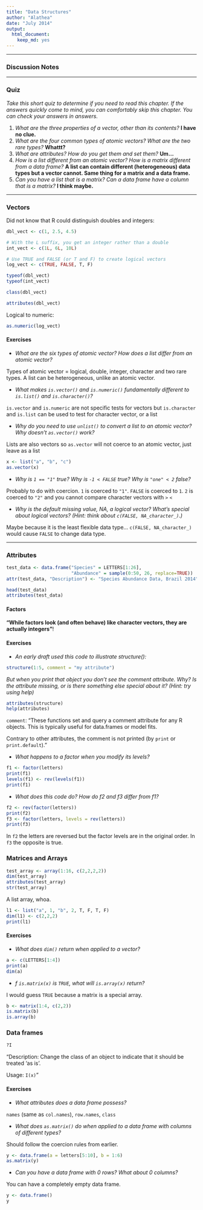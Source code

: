 ```yaml
---
title: "Data Structures"
author: "Alathea"
date: "July 2014"
output:
  html_document:
    keep_md: yes
---
```


***

### Discussion Notes

***

### Quiz

*Take this short quiz to determine if you need to read this chapter. If the answers quickly come to mind, you can comfortably skip this chapter. You can check your answers in answers.*

1.  *What are the three properties of a vector, other than its contents?* **I have no clue.**
1.  *What are the four common types of atomic vectors? What are the two rare types?* **Whattt?**
1.  *What are attributes? How do you get them and set them?* **Um...**
1.  *How is a list different from an atomic vector? How is a matrix different from a data frame?* **A list can contain different (heterogeneous) data types but a vector cannot.  Same thing for a matrix and a data frame.**
1.  *Can you have a list that is a matrix? Can a data frame have a column that is a matrix?* **I think maybe.**

***

### Vectors

Did not know that R could distinguish doubles and integers:

```r
dbl_vect <- c(1, 2.5, 4.5)

# With the L suffix, you get an integer rather than a double
int_vect <- c(1L, 6L, 10L)

# Use TRUE and FALSE (or T and F) to create logical vectors
log_vect <- c(TRUE, FALSE, T, F)

typeof(dbl_vect)
typeof(int_vect)

class(dbl_vect)

attributes(dbl_vect)
```

Logical to numeric:

```r
as.numeric(log_vect)
```

#### Exercises

- *What are the six types of atomic vector? How does a list differ from an atomic vector?*

Types of atomic vector = logical, double, integer, character and two rare types.  A list can be heterogeneous, unlike an atomic vector.

- *What makes `is.vector()` and `is.numeric()` fundamentally different to `is.list()` and `is.character()`?*

`is.vector` and `is.numeric` are not specific tests for vectors but `is.character` and `is.list` can be used to test for character vector, or a list

- *Why do you need to use `unlist()` to convert a list to an atomic vector? Why doesn’t `as.vector()` work?*

Lists are also vectors so `as.vector` will not coerce to an atomic vector, just leave as a list

```r
x <- list("a", "b", "c")
as.vector(x)
```

-  *Why is `1 == "1"` true? Why is `-1 < FALSE` true? Why is `"one" < 2` false?*

Probably to do with coercion.  `1` is coerced to `"1"`.  `FALSE` is coerced to `1`.  `2` is coerced to `"2"` and you cannot compare character vectors with `>` `<`

- *Why is the default missing value, NA, a logical vector? What’s special about logical vectors? (Hint: think about `c(FALSE, NA_character_)`.)*

Maybe because it is the least flexible data type... `c(FALSE, NA_character_)` would cause `FALSE` to change data type.

***

### Attributes

```r
test_data <- data.frame("Species" = LETTERS[1:26], 
                        "Abundance" = sample(0:50, 26, replace=TRUE))
attr(test_data, "Description") <- "Species Abundance Data, Brazil 2014"

head(test_data)
attributes(test_data)
```

#### Factors

**"While factors look (and often behave) like character vectors, they are actually integers"**!

#### Exercises

- *An early draft used this code to illustrate structure():*

```r
structure(1:5, comment = "my attribute")
```

*But when you print that object you don’t see the comment attribute. Why? Is the attribute missing, or is there something else special about it? (Hint: try using help)*

```r
attributes(structure)
help(attributes)
```

`comment`: "These functions set and query a comment attribute for any R objects. This is typically useful for data.frames or model fits.

Contrary to other attributes, the comment is not printed (by `print` or `print.default`)."

- *What happens to a factor when you modify its levels?*

```r
f1 <- factor(letters)
print(f1)
levels(f1) <- rev(levels(f1))
print(f1)
```

- *What does this code do? How do f2 and f3 differ from f1?*

```r
f2 <- rev(factor(letters))
print(f2)
f3 <- factor(letters, levels = rev(letters))
print(f3)
```

In `f2` the letters are reversed but the factor levels are in the original order.  In `f3` the opposite is true.

### Matrices and Arrays

```r
test_array <- array(1:16, c(2,2,2,2))
dim(test_array)
attributes(test_array)
str(test_array)
```

A list array, whoa.

```r
l1 <- list("a", 1, "b", 2, T, F, T, F)
dim(l1) <- c(2,2,2)
print(l1)
```

#### Exercises

- *What does `dim()` return when applied to a vector?*

```r
a <- c(LETTERS[1:4])
print(a)
dim(a)
```

- *f `is.matrix(x)` is `TRUE`, what will `is.array(x)` return?*

I would guess `TRUE` because a matrix is a special array.

```r
b <- matrix(1:4, c(2,2))
is.matrix(b)
is.array(b)
```

### Data frames

```r
?I
```

"Description: Change the class of an object to indicate that it should be treated ‘as is’.

Usage: `I(x)`"

#### Exercises

- *What attributes does a data frame possess?*

`names` (same as `col.names`), `row.names`, `class`

- *What does `as.matrix()` do when applied to a data frame with columns of different types?*

Should follow the coercion rules from earlier.

```r
y <- data.frame(a = letters[5:10], b = 1:6)
as.matrix(y)
```

- *Can you have a data frame with 0 rows? What about 0 columns?*

You can have a completely empty data frame.

```r
y <- data.frame()
y
```
